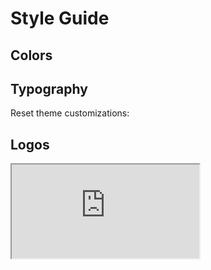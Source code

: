 

# Style Guide

## Colors

<Colors />

## Typography

<Typography />

Reset theme customizations:
<ResetTheme />

## Logos

<Iframe
  title='figma'
  src='https://www.figma.com/embed?embed_host=share&url=https://www.figma.com/file/QaYbQ2LGdA3lefOWZCosDcrt/DSC-NYC-logos'
/>
